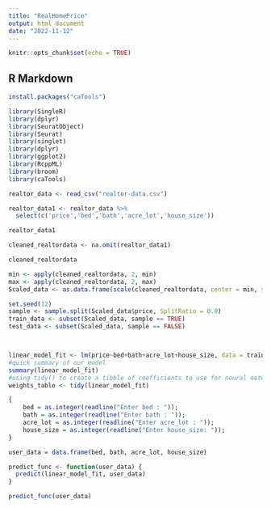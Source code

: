 ```yaml
---
title: "RealHomePrice"
output: html_document
date: "2022-11-12"
---
```


```r
knitr::opts_chunk$set(echo = TRUE)
```

## R Markdown

```r
install.packages("caTools")
```


```r
library(SingleR)
library(dplyr)
library(SeuratObject)
library(Seurat)
library(singlet)
library(dplyr)
library(ggplot2)
library(RcppML)
library(broom)
library(caTools)
```
```r
realtor_data <- read_csv("realtor-data.csv")
```

```r
realtor_data1 <- realtor_data %>%
  select(c('price','bed','bath','acre_lot','house_size'))

realtor_data1
```

```r

cleaned_realtordata <- na.omit(realtor_data1)

cleaned_realtordata
```


```r

min <- apply(cleaned_realtordata, 2, min)
max <- apply(cleaned_realtordata, 2, max)
Scaled_data <- as.data.frame(scale(cleaned_realtordata, center = min, scale = max - min))

set.seed(12)
sample <- sample.split(Scaled_data$price, SplitRatio = 0.8)
train_data <- subset(Scaled_data, sample == TRUE)
test_data <- subset(Scaled_data, sample == FALSE)




```




```r


linear_model_fit <- lm(price~bed+bath+acre_lot+house_size, data = train_data)
#quick summary of our model
summary(linear_model_fit)
#using tidy() to create a tibble of coefficients to use for neural network weights later
weights_table <- tidy(linear_model_fit)

```





```r
{
    bed = as.integer(readline("Enter bed : "));
    bath = as.integer(readline("Enter bath : "));
    acre_lot = as.integer(readline("Enter acre_lot : "));
    house_size = as.integer(readline("Enter house_size: "));
}

user_data = data.frame(bed, bath, acre_lot, house_size)

```

```r

predict_func <- function(user_data) {
  predict(linear_model_fit, user_data)
}

```

```r
predict_func(user_data)
```



